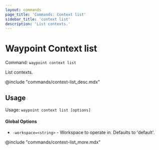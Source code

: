 ```yaml
---
layout: commands
page_title: 'Commands: Context list'
sidebar_title: 'context list'
description: 'List contexts.'
---
```


# Waypoint Context list

Command: `waypoint context list`

List contexts.

@include "commands/context-list_desc.mdx"

## Usage

Usage: `waypoint context list [options]`

#### Global Options

- `-workspace=<string>` - Workspace to operate in. Defaults to 'default'.

@include "commands/context-list_more.mdx"
